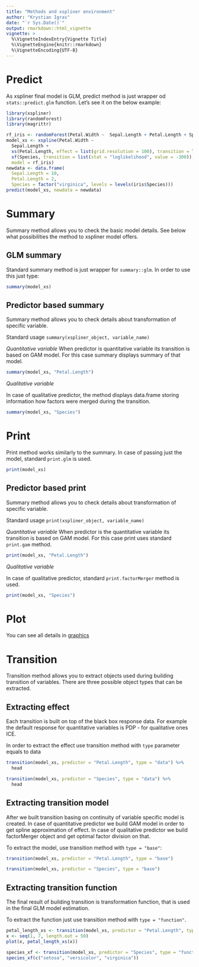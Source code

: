 ```yaml
---
title: "Methods and xspliner environment"
author: "Krystian Igras"
date: "`r Sys.Date()`"
output: rmarkdown::html_vignette
vignette: >
  %\VignetteIndexEntry{Vignette Title}
  %\VignetteEngine{knitr::rmarkdown}
  %\VignetteEncoding{UTF-8}
---
```


# Predict

As xspliner final model is GLM, predict method is just wrapper od `stats::predict.glm` function. 
Let's see it on the below example:
```r
library(xspliner)
library(randomForest)
library(magrittr)

rf_iris <- randomForest(Petal.Width ~  Sepal.Length + Petal.Length + Species, data = iris)
model_xs <- xspline(Petal.Width ~ 
  Sepal.Length + 
  xs(Petal.Length, effect = list(grid.resolution = 100), transition = list(bs = "cr")) + 
  xf(Species, transition = list(stat = "loglikelihood", value = -300)),
  model = rf_iris)
newdata <- data.frame(
  Sepal.Length = 10, 
  Petal.Length = 2, 
  Species = factor("virginica", levels = levels(iris$Species)))
predict(model_xs, newdata = newdata)
```

# Summary

Summary method allows you to check the basic model details. See below what possibilities the method to xspliner model offers.

## GLM summary
Standard summary method is just wrapper for `summary::glm`. In order to use this just type:
```r
summary(model_xs)
```

## Predictor based summary
Summary method allows you to check details about transformation of specific variable.

Standard usage `summary(xspliner_object, variable_name)`

*Quantitative variable*
When predictor is quantitative variable its transition is based on GAM model. For this case summary displays summary of that model.

```r
summary(model_xs, "Petal.Length")
```

*Qualitative variable*

In case of qualitative predictor, the method displays data.frame storing information how factors were merged during the transition.

```r
summary(model_xs, "Species")
```

# Print

Print method works similarly to the summary. In case of passing just the model, standard `print.glm` is used.

```r
print(model_xs)
```

## Predictor based print
Summary method allows you to check details about transformation of specific variable.

Standard usage `print(xspliner_object, variable_name)`

*Quantitative variable*
When predictor is the quantitative variable its transition is based on GAM model. For this case print uses standard `print.gam` method.

```r
print(model_xs, "Petal.Length")
```

*Qualitative variable*

In case of qualitative predictor, standard `print.factorMerger` method is used.

```r
print(model_xs, "Species")
```

# Plot

You can see all details in [graphics](https://ModelOriented.github.io/xspliner/articles/graphics.html)

# Transition

Transition method allows you to extract objects used during building transition of variables.
There are three possible object types that can be extracted.

## Extracting effect

Each transition is built on top of the black box response data. For example the default response for quantitative variables is PDP - for qualitative ones ICE.

In order to extract the effect use transition method with `type` parameter equals to data

```r
transition(model_xs, predictor = "Petal.Length", type = "data") %>% 
  head

transition(model_xs, predictor = "Species", type = "data") %>% 
  head
```

## Extracting transition model

After we built transition basing on continuity of variable specific model is created.
In case of quantitative predictor we build GAM model in order to get spline approximation of effect.
In case of qualitative predictor we build factorMerger object and get optimal factor division on that.

To extract the model, use transition method with `type = "base"`:

```r
transition(model_xs, predictor = "Petal.Length", type = "base")

transition(model_xs, predictor = "Species", type = "base")
```

## Extracting transition function

The final result of building transition is transformation function, that is used in the final GLM model estimation.

To extract the function just use transition method with `type = "function"`.

```r
petal_length_xs <- transition(model_xs, predictor = "Petal.Length", type = "function")
x <- seq(1, 7, length.out = 50)
plot(x, petal_length_xs(x))
```

```r
species_xf <- transition(model_xs, predictor = "Species", type = "function")
species_xf(c("setosa", "versicolor", "virginica"))
```

